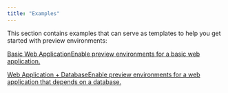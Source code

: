 ```yaml
---
title: "Examples"
---
```


This section contains examples that can serve as templates to help you get started with preview environments:

[Basic Web ApplicationEnable preview environments for a basic web application.](/preview-environments/examples/basic-web-application)

[Web Application + DatabaseEnable preview environments for a web application that depends on a database.](/preview-environments/examples/web-and-database)